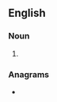 ==English==

===Noun===
{{head|en|noun form}}

# {{plural of|antisense|lang=en}}

===Anagrams===
* {{anagrams|en|a=aeeinnssst|insensates}}